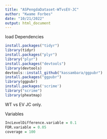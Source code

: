```yaml
---
title: "ASPengdaDataset-WTvsEV-JC"
author: "Kwame Forbes"
date: "10/21/2022"
output: html_document
---
```


load Dependencies
```r
install.packages("tidyr")
library(tidyr)
install.packages("plyr")
library("plyr")
install.packages("devtools")
library(devtools)
devtools::install_github("kassambara/ggpubr")
install.packages("ggpubr")
library(ggpubr)
install.packages('scrime')
library("scrime")
library(pheatmap)
```

WT vs EV JC only.

Variables
```r
IncLevelDifference.variable = 0.1
FDR.variable = 0.05
coverage = 100
```
